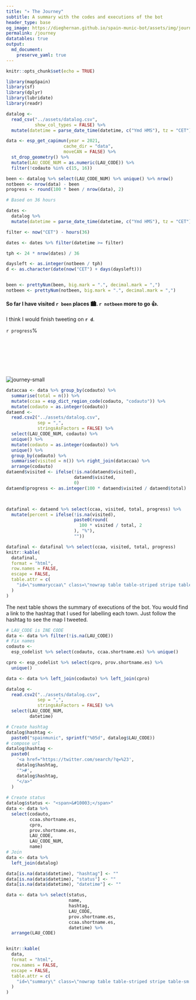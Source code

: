 ```yaml
---
title: "✈️ The Journey"
subtitle: A summary with the codes and executions of the bot
header_type: base
og_image: https://dieghernan.github.io/spain-munic-bot/assets/img/journey.png
permalink: /journey
datatables: true
output: 
  md_document:
    preserve_yaml: true
---
```


```r
knitr::opts_chunk$set(echo = TRUE)
```

```r

library(mapSpain)
library(sf)
library(dplyr)
library(lubridate)
library(readr)

datalog <-
  read_csv("../assets/datalog.csv",
           show_col_types = FALSE) %>%
  mutate(datetime = parse_date_time(datetime, c("Ymd HMS"), tz = "CET"))

data <- esp_get_capimun(year = 2021,
                      cache_dir = "data",
                      moveCAN = FALSE) %>%
  st_drop_geometry() %>%
  mutate(LAU_CODE_NUM = as.numeric(LAU_CODE)) %>%
  filter(!codauto %in% c(15, 16))

been <- datalog %>% select(LAU_CODE_NUM) %>% unique() %>% nrow()
notbeen <- nrow(data) - been
progress <- round(100 * been / nrow(data), 2)

# Based on 36 hours

dates <-
  datalog %>% 
  mutate(datetime = parse_date_time(datetime, c("Ymd HMS"), tz = "CET"))

filter <- now("CET") - hours(36)

dates <- dates %>% filter(datetime >= filter)

tph <- 24 * nrow(dates) / 36

daysleft <- as.integer(notbeen / tph)
d <- as.character(date(now("CET") + days(daysleft)))


been <- prettyNum(been, big.mark = ".", decimal.mark = ",")
notbeen <- prettyNum(notbeen, big.mark = ".", decimal.mark = ",")

```

#### So far I have visited `r been` places 🏙. `r notbeen` more to go 👍.

I think I would finish tweeting on **`r d`**.

<!--html_preserve-->
<!--Ugly hack to make it work -->
<p class="progress" style="height:3vh;">
  <span class="progress-bar progress-bar-striped" role="progressbar" 
  style="width: `r round(progress,0)`%;"
  aria-valuenow="`r round(progress,0)`" aria-valuemin="0" aria-valuemax="100">
  `r progress `%
  </span>
</p>
<!--/html_preserve-->

<img src="https://dieghernan.github.io/spain-munic-bot/assets/img/journey.png" alt="journey-small" style="max-width: 66%;"/>

```r

dataccaa <- data %>% group_by(codauto) %>%
  summarise(total = n()) %>%
  mutate(ccaa = esp_dict_region_code(codauto, "codauto")) %>%
  mutate(codauto = as.integer(codauto))
dataend <-
  read.csv2("../assets/datalog.csv",
            sep = ",",
            stringsAsFactors = FALSE) %>%
  select(LAU_CODE_NUM, codauto) %>%
  unique() %>%
  mutate(codauto = as.integer(codauto)) %>%
  unique() %>%
  group_by(codauto) %>%
  summarise(visited = n()) %>% right_join(dataccaa) %>%
  arrange(codauto)
dataend$visited <- ifelse(!is.na(dataend$visited),
                          dataend$visited,
                          0)
dataend$progress <- as.integer(100 * dataend$visited / dataend$total)



datafinal <- dataend %>% select(ccaa, visited, total, progress) %>%
  mutate(percent = ifelse(!is.na(visited),
                          paste0(round(
                            100 * visited / total, 2
                          ), "%"),
                          ""))

datafinal <- datafinal %>% select(ccaa, visited, total, progress)
knitr::kable(
  datafinal,
  format = "html",
  row.names = FALSE,
  escape = FALSE,
  table.attr = c(
    "id=\"summaryccaa\" class=\"nowrap table table-striped stripe table-sm w-100 display compact\""
  )
)
```

The next table shows the summary of executions of the bot. You would find a link
to the hashtag that I used for labelling each town. Just follow the hashtag to
see the map I tweeted.

```r

# LAU_CODE is INE CODE
data <- data %>% filter(!is.na(LAU_CODE))
# Fix names
codauto <-
  esp_codelist %>% select(codauto, ccaa.shortname.es) %>% unique()

cpro <- esp_codelist %>% select(cpro, prov.shortname.es) %>%
  unique()

data <- data %>% left_join(codauto) %>% left_join(cpro)

datalog <-
  read.csv2("../assets/datalog.csv",
            sep = ",",
            stringsAsFactors = FALSE) %>%
  select(LAU_CODE_NUM,
         datetime)

# Create hashtag
datalog$hashtag <-
  paste0("spainmunic", sprintf("%05d", datalog$LAU_CODE))
# compose url
datalog$hashtag <-
  paste0(
    '<a href="https://twitter.com/search/?q=%23',
    datalog$hashtag,
    '">#',
    datalog$hashtag,
    "</a>"
  )
  
# Create status
datalog$status <- "<span>&#10003;</span>"
data <- data %>%
  select(codauto,
         ccaa.shortname.es,
         cpro,
         prov.shortname.es,
         LAU_CODE,
         LAU_CODE_NUM,
         name)
# Join
data <- data %>%
  left_join(datalog)

data[is.na(data$datetime), "hashtag"] <- ""
data[is.na(data$datetime), "status"] <- ""
data[is.na(data$datetime), "datetime"] <- ""

data <- data %>% select(status,
                        name,
                        hashtag,
                        LAU_CODE,
                        prov.shortname.es,
                        ccaa.shortname.es,
                        datetime) %>%
  arrange(LAU_CODE)


knitr::kable(
  data,
  format = "html",
  row.names = FALSE,
  escape = FALSE,
  table.attr = c(
    "id=\"summary\" class=\"nowrap table table-striped stripe table-sm display compact\""
  )
)


```
